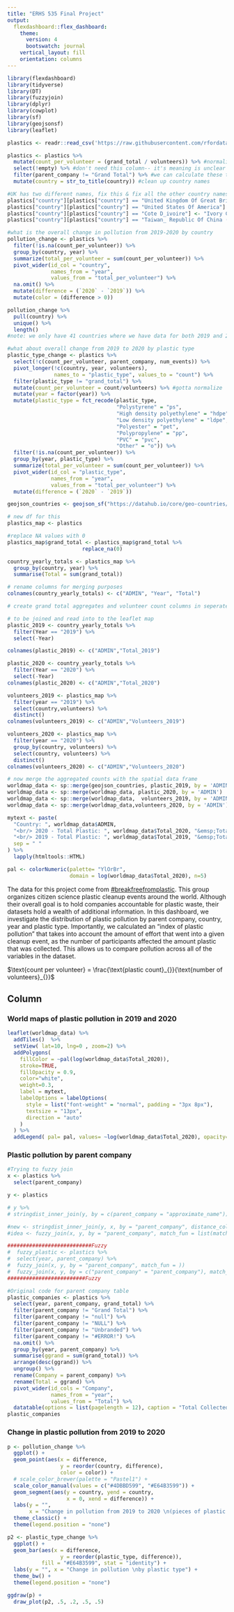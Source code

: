 ```yaml
---
title: "ERHS 535 Final Project"
output: 
  flexdashboard::flex_dashboard:
    theme: 
      version: 4
      bootswatch: journal
    vertical_layout: fill
    orientation: columns
---
```


```r
library(flexdashboard)
library(tidyverse)
library(DT)
library(fuzzyjoin)
library(dplyr)
library(cowplot)
library(sf)
library(geojsonsf)
library(leaflet)

plastics <- readr::read_csv('https://raw.githubusercontent.com/rfordatascience/tidytuesday/master/data/2021/2021-01-26/plastics.csv')
```


```r
plastics <- plastics %>%
  mutate(count_per_volunteer = (grand_total / volunteers)) %>% #normalize plastic totals by the number of volunteers
  select(!empty) %>% #don't need this column-- it's meaning is unclear
  filter(parent_company != "Grand Total") %>% #we can calculate these totals ourselves, not in the company column
  mutate(country = str_to_title(country)) #clean up country names 

#UK has two different names, fix this & fix all the other country names that conflict
plastics["country"][plastics["country"] == "United Kingdom Of Great Britain & Northern Ireland"] <- "United Kingdom"
plastics["country"][plastics["country"] == "United States Of America"] <- "United States of America"
plastics["country"][plastics["country"] == "Cote D_ivoire"] <- "Ivory Coast"
plastics["country"][plastics["country"] == "Taiwan_ Republic Of China (Roc)"] <- "Taiwan"

#what is the overall change in pollution from 2019-2020 by country 
pollution_change <- plastics %>%
  filter(!is.na(count_per_volunteer)) %>%
  group_by(country, year) %>%
  summarize(total_per_volunteer = sum(count_per_volunteer)) %>%
  pivot_wider(id_col = "country", 
              names_from = "year", 
              values_from = "total_per_volunteer") %>%
  na.omit() %>%
  mutate(difference = (`2020` - `2019`)) %>%
  mutate(color = (difference > 0))

pollution_change %>%
  pull(country) %>%
  unique() %>%
  length()
#note: we only have 41 countries where we have data for both 2019 and 2020

#what about overall change from 2019 to 2020 by plastic type
plastic_type_change <- plastics %>%
  select(!c(count_per_volunteer, parent_company, num_events)) %>%
  pivot_longer(!c(country, year, volunteers), 
               names_to = "plastic_type", values_to = "count") %>%
  filter(plastic_type != "grand_total") %>%
  mutate(count_per_volunteer = count/volunteers) %>% #gotta normalize
  mutate(year = factor(year)) %>%
  mutate(plastic_type = fct_recode(plastic_type, 
                                   "Polystyrene" = "ps",
                                   "High density polyethylene" = "hdpe",
                                   "Low density polyethylene" = "ldpe",
                                   "Polyester" = "pet", 
                                   "Polypropylene" = "pp",
                                   "PVC" = "pvc",
                                   "Other" = "o")) %>%
  filter(!is.na(count_per_volunteer)) %>%
  group_by(year, plastic_type) %>%
  summarize(total_per_volunteer = sum(count_per_volunteer)) %>%
  pivot_wider(id_col = "plastic_type", 
              names_from = "year", 
              values_from = "total_per_volunteer") %>%
  mutate(difference = (`2020` - `2019`))
```

```r
geojson_countries <- geojson_sf("https://datahub.io/core/geo-countries/r/countries.geojson")

# new df for this
plastics_map <- plastics

#replace NA values with 0
plastics_map$grand_total <- plastics_map$grand_total %>%
                        replace_na(0)

country_yearly_totals <- plastics_map %>%
  group_by(country, year) %>%
  summarise(Total = sum(grand_total))

# rename columns for merging purposes
colnames(country_yearly_totals) <- c("ADMIN", "Year", "Total")

# create grand total aggregates and volunteer count columns in seperate data frames

# to be joined and read into to the leaflet map
plastic_2019 <- country_yearly_totals %>%
  filter(Year == "2019") %>%
  select(-Year)

colnames(plastic_2019) <- c("ADMIN","Total_2019")

plastic_2020 <- country_yearly_totals %>%
  filter(Year == "2020") %>%
  select(-Year)
colnames(plastic_2020) <- c("ADMIN","Total_2020")

volunteers_2019 <- plastics_map %>%
  filter(year == "2019") %>%
  select(country,volunteers) %>%
  distinct()
colnames(volunteers_2019) <- c("ADMIN","Volunteers_2019")

volunteers_2020 <- plastics_map %>%
  filter(year == "2020") %>%
  group_by(country, volunteers) %>%
  select(country, volunteers) %>%
  distinct()
colnames(volunteers_2020) <- c("ADMIN","Volunteers_2020")

# now merge the aggregated counts with the spatial data frame
worldmap_data <- sp::merge(geojson_countries, plastic_2019, by = 'ADMIN')
worldmap_data <- sp::merge(worldmap_data, plastic_2020, by = 'ADMIN')
worldmap_data <- sp::merge(worldmap_data,  volunteers_2019, by = 'ADMIN')
worldmap_data <- sp::merge(worldmap_data,volunteers_2020, by = 'ADMIN')

mytext <- paste(
  "Country: ", worldmap_data$ADMIN, 
  "<br/> 2020 - Total Plastic: ", worldmap_data$Total_2020, "&emsp;Total Volunteers: ", worldmap_data$Volunteers_2020,
  "<br/> 2019 - Total Plastic: ", worldmap_data$Total_2019, "&emsp;Total Volunteers: ", worldmap_data$Volunteers_2019,
  sep = " "
) %>%
  lapply(htmltools::HTML)

pal <- colorNumeric(palette= "YlOrBr",
                    domain = log(worldmap_data$Total_2020), n=5)
```

The data for this project come from [#breakfreefromplastic](https://www.breakfreefromplastic.org/). This group organizes citizen science plastic cleanup events around the world. Although their overall goal is to hold companies accountable for plastic waste, their datasets hold a wealth of additional information. In this dashboard, we investigate the distribution of plastic pollution by parent company, country, year and plastic type. Importantly, we calculated an "index of plastic pollution" that takes into account the amount of effort that went into a given cleanup event, as the number of participants affected the amount plastic that was collected. This allows us to compare pollution across all of the variables in the dataset.

$\text{count per volunteer} = \frac{\text{plastic count}_{}}{\text{number of volunteers}_{}}$

Column {.tabset .tabset-fade}
-------------------------------------

### World maps of plastic pollution in 2019 and 2020
```r
leaflet(worldmap_data) %>% 
  addTiles()  %>% 
  setView( lat=10, lng=0 , zoom=2) %>%
  addPolygons( 
    fillColor = ~pal(log(worldmap_data$Total_2020)), 
    stroke=TRUE, 
    fillOpacity = 0.9, 
    color="white", 
    weight=0.3,
    label = mytext,
    labelOptions = labelOptions( 
      style = list("font-weight" = "normal", padding = "3px 8px"), 
      textsize = "13px", 
      direction = "auto"
    )
  ) %>%
  addLegend( pal= pal, values= ~log(worldmap_data$Total_2020), opacity=0.9, title = "Total plastic pollution", position = "bottomleft" )
```

### Plastic pollution by parent company

```r
#Trying to fuzzy join
x <- plastics %>%
  select(parent_company)

y <- plastics

# y %>%
# stringdist_inner_join(y, by = c(parent_company = "approximate_name"))

#new <- stringdist_inner_join(y, x, by = "parent_company", distance_col = NULL)
#idea <- fuzzy_join(x, y, by = "parent_company", match_fun = list(match_fun_stringdist, `==`, `<=`), mode = "left")

###########################Fuzzy
#  fuzzy_plastic <- plastics %>%
#  select(year, parent_company) %>%
#  fuzzy_join(x, y, by = "parent_company", match_fun = ))
#  fuzzy_join(x, y, by = c("parent_company" = "parent_company"), match_fun = list(`==`, `<`, `>`))
#########################Fuzzy

#Original code for parent company table
plastic_companies <- plastics %>%
  select(year, parent_company, grand_total) %>%
  filter(parent_company != "Grand Total") %>%
  filter(parent_company != "null") %>%
  filter(parent_company != "NULL") %>%
  filter(parent_company != "Unbranded") %>%
  filter(parent_company != "#ERROR!") %>%
  na.omit() %>%
  group_by(year, parent_company) %>%
  summarise(ggrand = sum(grand_total)) %>%
  arrange(desc(ggrand)) %>%
  ungroup() %>%
  rename(Company = parent_company) %>%
  rename(Total = ggrand) %>%
  pivot_wider(id_cols = "Company",
              names_from = "year",
              values_from = "Total") %>%
  datatable(options = list(pagelength = 12), caption = "Total Collected Pieces of Plastic Pollution by Parent Company in 2019 and 2020")
plastic_companies
```


### Change in plastic pollution from 2019 to 2020

```r
p <- pollution_change %>%
  ggplot() +
  geom_point(aes(x = difference, 
                 y = reorder(country, difference),
                 color = color)) +
  # scale_color_brewer(palette = "Pastel1") +
  scale_color_manual(values = c("#4DBBD599", "#E64B3599")) +
  geom_segment(aes(y = country, yend = country,
                   x = 0, xend = difference)) +
  labs(y = "", 
       x = "Change in pollution from 2019 to 2020 \n(pieces of plastic per volunteer)") +
  theme_classic() +
  theme(legend.position = "none")

p2 <- plastic_type_change %>%
  ggplot() +
  geom_bar(aes(x = difference, 
                 y = reorder(plastic_type, difference)), 
           fill = "#E64B3599", stat = "identity") +
  labs(y = "", x = "Change in pollution \nby plastic type") +
  theme_bw() +
  theme(legend.position = "none")

ggdraw(p) +
  draw_plot(p2, .5, .2, .5, .5)
```

